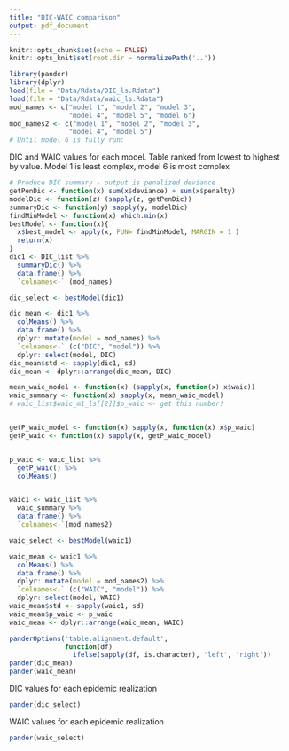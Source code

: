 ```yaml
---
title: "DIC-WAIC comparison"
output: pdf_document
---
```


```r
knitr::opts_chunk$set(echo = FALSE)
knitr::opts_knit$set(root.dir = normalizePath('..'))

```
```r
library(pander)
library(dplyr)
load(file = "Data/Rdata/DIC_ls.Rdata")
load(file = "Data/Rdata/waic_ls.Rdata")
mod_names <- c("model 1", "model 2", "model 3",
               "model 4", "model 5", "model 6")
mod_names2 <- c("model 1", "model 2", "model 3",
               "model 4", "model 5")
# Until model 6 is fully run:

```

DIC and WAIC values for each model. Table ranked from lowest to highest by value. Model 1 is least complex, model 6 is most complex
```r
# Produce DIC summary - output is penalized deviance
getPenDic <- function(x) sum(x$deviance) + sum(x$penalty)
modelDic <- function(z) (sapply(z, getPenDic))
summaryDic <- function(y) sapply(y, modelDic)
findMinModel <- function(x) which.min(x)
bestModel <- function(x){
  x$best_model <- apply(x, FUN= findMinModel, MARGIN = 1 )
  return(x)
}
dic1 <- DIC_list %>%
  summaryDic() %>%
  data.frame() %>%
  `colnames<-` (mod_names)

dic_select <- bestModel(dic1)

dic_mean <- dic1 %>%
  colMeans() %>%
  data.frame() %>%
  dplyr::mutate(model = mod_names) %>%
  `colnames<-` (c("DIC", "model")) %>%
  dplyr::select(model, DIC)
dic_mean$std <- sapply(dic1, sd)
dic_mean <- dplyr::arrange(dic_mean, DIC)

```

```r
mean_waic_model <- function(x) (sapply(x, function(x) x$waic))
waic_summary <- function(x) sapply(x, mean_waic_model)
# waic_list$waic_m1_ls[[2]]$p_waic <- get this number!


getP_waic_model <- function(x) sapply(x, function(x) x$p_waic)
getP_waic <- function(x) sapply(x, getP_waic_model)


p_waic <- waic_list %>%
  getP_waic() %>%
  colMeans()


waic1 <- waic_list %>%
  waic_summary %>%
  data.frame() %>%
  `colnames<-`(mod_names2)

waic_select <- bestModel(waic1)

waic_mean <- waic1 %>%
  colMeans() %>%
  data.frame() %>%
  dplyr::mutate(model = mod_names2) %>%
  `colnames<-` (c("WAIC", "model")) %>%
  dplyr::select(model, WAIC)
waic_mean$std <- sapply(waic1, sd)
waic_mean$p_waic <- p_waic
waic_mean <- dplyr::arrange(waic_mean, WAIC)
```

```r

panderOptions('table.alignment.default',
              function(df)
                ifelse(sapply(df, is.character), 'left', 'right'))
pander(dic_mean)
pander(waic_mean)  
```
DIC values for each epidemic realization
```r
pander(dic_select)
```
WAIC values for each epidemic realization
```r
pander(waic_select)
```
